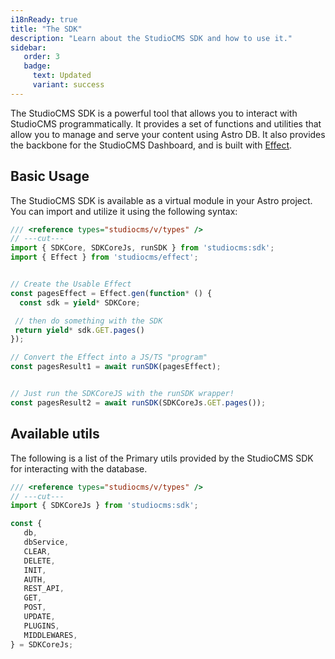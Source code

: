 ```yaml
---
i18nReady: true
title: "The SDK"
description: "Learn about the StudioCMS SDK and how to use it."
sidebar:
   order: 3
   badge:
     text: Updated
     variant: success
---
```



The StudioCMS SDK is a powerful tool that allows you to interact with StudioCMS programmatically. It provides a set of functions and utilities that allow you to manage and serve your content using Astro DB. It also provides the backbone for the StudioCMS Dashboard, and is built with [Effect](https://effect.website).

## Basic Usage

The StudioCMS SDK is available as a virtual module in your Astro project. You can import and utilize it using the following syntax:

```ts twoslash title="example.ts" {"Working with StudioCMS SDK and Effect":4} {"Working with StudioCMS SDK without Effect":16}
/// <reference types="studiocms/v/types" />
// ---cut---
import { SDKCore, SDKCoreJs, runSDK } from 'studiocms:sdk';
import { Effect } from 'studiocms/effect';


// Create the Usable Effect
const pagesEffect = Effect.gen(function* () {
  const sdk = yield* SDKCore;

 // then do something with the SDK
 return yield* sdk.GET.pages()
});

// Convert the Effect into a JS/TS "program"
const pagesResult1 = await runSDK(pagesEffect);


// Just run the SDKCoreJS with the runSDK wrapper!
const pagesResult2 = await runSDK(SDKCoreJs.GET.pages());
```

## Available utils

The following is a list of the Primary utils provided by the StudioCMS SDK for interacting with the database.

```ts twoslash title="utils.ts" 
/// <reference types="studiocms/v/types" />
// ---cut---
import { SDKCoreJs } from 'studiocms:sdk';

const {
   db,
   dbService,
   CLEAR,
   DELETE,
   INIT,
   AUTH,
   REST_API,
   GET,
   POST,
   UPDATE,
   PLUGINS,
   MIDDLEWARES,
} = SDKCoreJs;
```